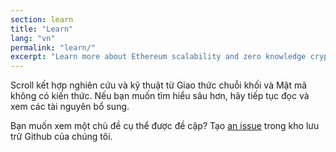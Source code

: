 ```yaml
---
section: learn
title: "Learn"
lang: "vn"
permalink: "learn/"
excerpt: "Learn more about Ethereum scalability and zero knowledge cryptography."
---
```



Scroll kết hợp nghiên cứu và kỹ thuật từ Giao thức chuỗi khối và Mật mã không có kiến ​​thức. Nếu bạn muốn tìm hiểu sâu hơn, hãy tiếp tục đọc và xem các tài nguyên bổ sung.

Bạn muốn xem một chủ đề cụ thể được đề cập? Tạo [an issue](https://github.com/scroll-tech/scroll-documentation/issues/new?assignees=&labels=new+content%2Ctriage&projects=&template=new_content.yml&title=%5BNew+Content%5D%3A+%3Cyour-title-here%3E) trong kho lưu trữ Github của chúng tôi.

<div class="navs" class="flex flex-col flex-wrap items-center md:flex-row md:gap-8 md:items-start">
  <NavCard
    icon={TechnologySvg}
    name="Ethereum & Protocols"
    content="Understand the Ethereum ecosystem and how Scroll fits in."
    link="/en/learn/the-scalability-problem"
  />
  <NavCard
    icon={LearnSvg}
    name="Zero Knowledge"
    content="Learn about zero knowledge cryptography and its applications."
    link="/en/learn/zero-knowledge/introduction-to-zero-knowledge"
  />
</div>

